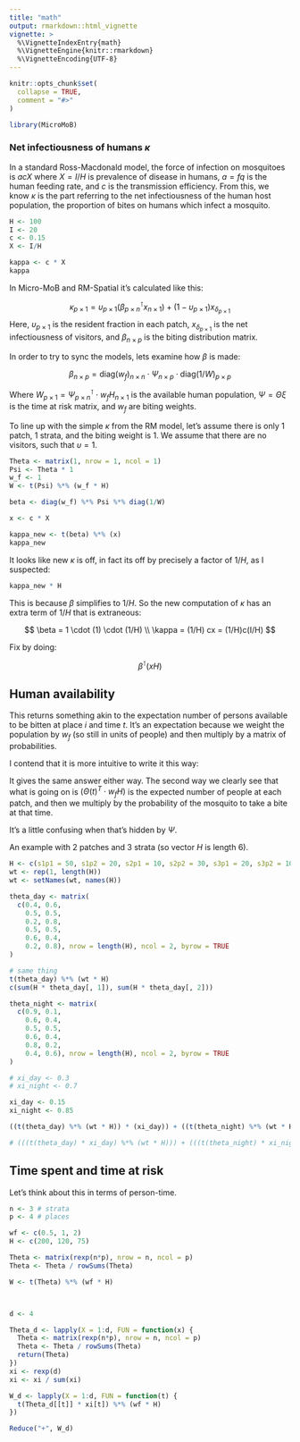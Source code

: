 ```yaml
---
title: "math"
output: rmarkdown::html_vignette
vignette: >
  %\VignetteIndexEntry{math}
  %\VignetteEngine{knitr::rmarkdown}
  %\VignetteEncoding{UTF-8}
---
```


```r
knitr::opts_chunk$set(
  collapse = TRUE,
  comment = "#>"
)
```

```r
library(MicroMoB)
```

### Net infectiousness of humans $\kappa$

In a standard Ross-Macdonald model, the force of infection on mosquitoes is $acX$
where $X = I/H$ is prevalence of disease in humans, $a = fq$ is the human
feeding rate, and $c$ is the transmission efficiency. From this, we know $\kappa$
is the part referring to the net infectiousness of the human host population, 
the proportion of bites on humans which infect a mosquito.

```r
H <- 100
I <- 20
c <- 0.15
X <- I/H

kappa <- c * X
kappa
```

In Micro-MoB and RM-Spatial it's calculated like this:

$$
\kappa_{p\times 1} = \upsilon_{p\times 1} (\beta_{p\times n}^{\intercal} x_{n\times1}) + (1 - \upsilon_{p\times 1})x_{\delta_{p\times 1}}
$$
Here, $\upsilon_{p\times 1}$ is the resident fraction in each patch, $x_{\delta_{p\times 1}}$ is the net infectiousness of visitors, and
$\beta_{n\times p}$ is the biting distribution matrix.

In order to try to sync the models, lets examine how $\beta$ is made:

$$
\beta_{n\times p} = \mbox{diag}(w_{f})_{n\times n} \cdot \Psi_{n\times p} \cdot \mbox{diag}(1/W)_{p\times p}
$$

Where $W_{p\times 1} = \Psi^{\intercal}_{p\times n} \cdot w_{f}H_{n\times 1}$ is the available human population, $\Psi = \Theta \xi$ is the time at risk matrix,
and $w_{f}$ are biting weights.

To line up with the simple $\kappa$ from the RM model, let's assume there is only 1 patch, 1 strata, and the biting weight is $1$. We assume that
there are no visitors, such that $\upsilon = 1$.

```r
Theta <- matrix(1, nrow = 1, ncol = 1)
Psi <- Theta * 1
w_f <- 1
W <- t(Psi) %*% (w_f * H)

beta <- diag(w_f) %*% Psi %*% diag(1/W)

x <- c * X

kappa_new <- t(beta) %*% (x)
kappa_new
```

It looks like new $\kappa$ is off, in fact its off by precisely a factor of $1/H$, as I suspected:

```r
kappa_new * H
```

This is because $\beta$ simplifies to $1/H$. So the new computation of $\kappa$ has 
an extra term of $1/H$ that is extraneous:

$$
\beta = 1 \cdot (1) \cdot (1/H) \\
\kappa = (1/H) cx = (1/H)c(I/H)
$$

Fix by doing:

$$
\beta^{\intercal} (xH)
$$

## Human availability

This returns something akin to the expectation number of persons available to be
bitten at place $i$ and time $t$. It's an expectation because we weight the population
by $w_f$ (so still in units of people) and then multiply by a matrix of probabilities.

\begin{equation}
W(t) = \Psi(t)^T \cdot w_f H
\end{equation}

I contend that it is more intuitive to write it this way:

\begin{equation}
W(t) = (\Theta(t)^T \cdot w_f H) \xi(t)
\end{equation}

It gives the same answer either way. The second way we clearly see that what is going
on is $(\Theta(t)^T \cdot w_f H)$ is the expected number of people at each patch,
and then we multiply by the probability of the mosquito to take a bite at that time.

It's a little confusing when that's hidden by $\Psi$.

An example with 2 patches and 3 strata (so vector $H$ is length 6).

```r
H <- c(s1p1 = 50, s1p2 = 20, s2p1 = 10, s2p2 = 30, s3p1 = 20, s3p2 = 10)
wt <- rep(1, length(H))
wt <- setNames(wt, names(H))

theta_day <- matrix(
  c(0.4, 0.6,
    0.5, 0.5,
    0.2, 0.8,
    0.5, 0.5,
    0.6, 0.4,
    0.2, 0.8), nrow = length(H), ncol = 2, byrow = TRUE
)

# same thing
t(theta_day) %*% (wt * H)
c(sum(H * theta_day[, 1]), sum(H * theta_day[, 2]))

theta_night <- matrix(
  c(0.9, 0.1,
    0.6, 0.4,
    0.5, 0.5,
    0.6, 0.4,
    0.8, 0.2,
    0.4, 0.6), nrow = length(H), ncol = 2, byrow = TRUE
)

# xi_day <- 0.3
# xi_night <- 0.7

xi_day <- 0.15
xi_night <- 0.85

((t(theta_day) %*% (wt * H)) * (xi_day)) + ((t(theta_night) %*% (wt * H)) * (xi_night))

# (((t(theta_day) * xi_day) %*% (wt * H))) + (((t(theta_night) * xi_night) %*% (wt * H)))
```

## Time spent and time at risk

Let's think about this in terms of person-time.



```r
n <- 3 # strata
p <- 4 # places

wf <- c(0.5, 1, 2)
H <- c(200, 120, 75)

Theta <- matrix(rexp(n*p), nrow = n, ncol = p)
Theta <- Theta / rowSums(Theta)

W <- t(Theta) %*% (wf * H)



d <- 4

Theta_d <- lapply(X = 1:d, FUN = function(x) {
  Theta <- matrix(rexp(n*p), nrow = n, ncol = p)
  Theta <- Theta / rowSums(Theta)
  return(Theta)
})
xi <- rexp(d)
xi <- xi / sum(xi)

W_d <- lapply(X = 1:d, FUN = function(t) {
  t(Theta_d[[t]] * xi[t]) %*% (wf * H)
})

Reduce("+", W_d)

```



